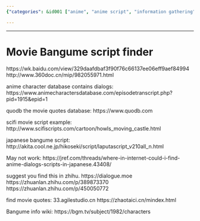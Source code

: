 ```yaml
---
{"categories": &id001 ["anime", "anime script", "information gathering", "movie quote", "scraping", "video generator"], "category": "Website Resources", "date": "2023-12-22 23:52:59", "description": "This summary compiles links to various websites that provide movie scripts, anime dialogs, and Japanese bangume information. Notable sites include AnimeCharactersDatabase.com, Quodb.com, SciFiScripts.com, 33.agilestudio.cn, zhaotaici.cn, and bgm.tv/subject/1982/characters. Some of the links might be broken, but Zhihu offers related information.", "tags": *id001, "title": "Movie Bangume script finder"}

---
```


------

# Movie Bangume script finder

https://wk.baidu.com/view/329daafdbaf3f90f76c66137ee06eff9aef84994
http://www.360doc.cn/mip/982055971.html
 
anime character database contains dialogs:
https://www.animecharactersdatabase.com/episodetranscript.php?pid=1915&epid=1

quodb the movie quotes database:
 https://www.quodb.com

scifi movie script example: 
http://www.scifiscripts.com/cartoon/howls_moving_castle.html

japanese bangume script:
http://akita.cool.ne.jp/hikoseki/script/laputascript_v210all_n.html

May not work:
https://jref.com/threads/where-in-internet-could-i-find-anime-dialogs-scripts-in-japanese.43408/

suggest you find this in zhihu.
 https://dialogue.moe
https://zhuanlan.zhihu.com/p/389873370
https://zhuanlan.zhihu.com/p/450050772

find movie quotes: 
33.agilestudio.cn
https://zhaotaici.cn/mindex.html

Bangume info wiki:
https://bgm.tv/subject/1982/characters

